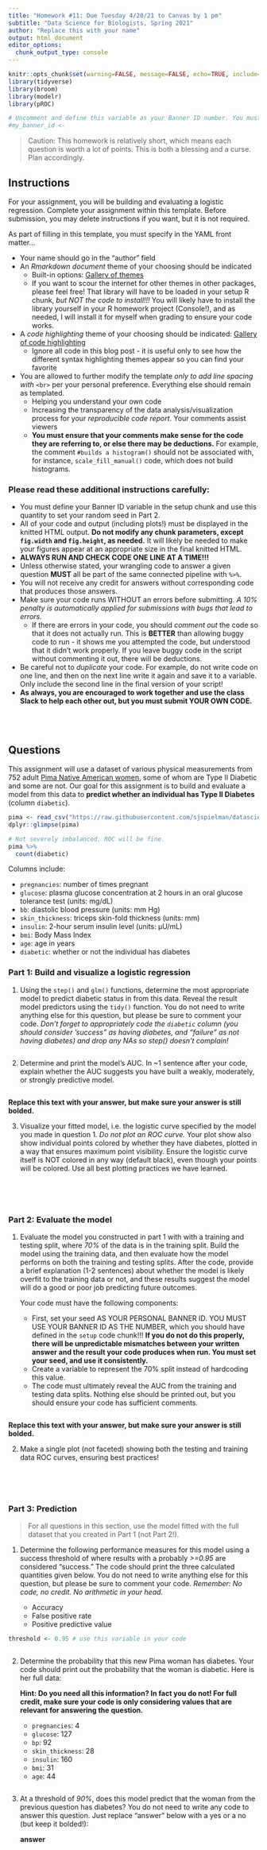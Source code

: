 ```yaml
---
title: "Homework #11: Due Tuesday 4/20/21 to Canvas by 1 pm"
subtitle: "Data Science for Biologists, Spring 2021"
author: "Replace this with your name"
output: html_document
editor_options: 
  chunk_output_type: console
---
```


```r
knitr::opts_chunk$set(warning=FALSE, message=FALSE, echo=TRUE, include=TRUE, eval=TRUE)
library(tidyverse)
library(broom)
library(modelr)
library(pROC)

# Uncomment and define this variable as your Banner ID number. You must use this variable in Part 2 to set your seed.
#my_banner_id <- 
```


> Caution: This homework is relatively short, which means each question is worth a lot of points. This is both a blessing and a curse. Plan accordingly.


## Instructions

For your assignment, you will be building and evaluating a logistic regression. Complete your assignment within this template. Before submission, you may delete instructions if you want, but it is not required. 

As part of filling in this template, you must specify in the YAML front matter...

+ Your name should go in the "author" field
+ An *Rmarkdown document* theme of your choosing should be indicated
  + Built-in options: [Gallery of themes](https://www.datadreaming.org/post/r-markdown-theme-gallery/)
  + If you want to scour the internet for other themes in other packages, please feel free! That library will have to be loaded in your setup R chunk, *but NOT the code to install!!!* You will likely have to install the library yourself in your R homework project (Console!), and as needed, I will install it for myself when grading to ensure your code works.
+ A *code highlighting* theme of your choosing should be indicated: [Gallery of code highlighting](https://www.garrickadenbuie.com/blog/pandoc-syntax-highlighting-examples/)
  + Ignore all code in this blog post - it is useful only to see how the different syntax highlighting themes appear so you can find your favorite
+ You are allowed to further modify the template *only to add line spacing with* `<br>` per your personal preference. Everything else should remain as templated.
  + Helping you understand your own code
  + Increasing the transparency of the data analysis/visualization process for your _reproducible code report_. Your comments assist viewers
  + **You must ensure that your comments make sense for the code they are referring to, or else there may be deductions.** For example, the comment `#builds a histogram()` should not be associated with, for instance, `scale_fill_manual()` code, which does not build histograms.



### Please read these additional instructions carefully:

+ You must define your Banner ID variable in the setup chunk and use this quantity to set your random seed in Part 2.
+ All of your code and output (including plots!) must be displayed in the knitted HTML output. **Do not modify any chunk parameters, except `fig.width` and `fig.height`, as needed.** It will likely be needed to make your figures appear at an appropriate size in the final knitted HTML.
+ **ALWAYS RUN AND CHECK CODE ONE LINE AT A TIME!!!**
+ Unless otherwise stated, your wrangling code to answer a given question **MUST** all be part of the same connected pipeline with `%>%`. 
+ You will not receive any credit for answers without corresponding code that produces those answers.
+ Make sure your code runs WITHOUT an errors before submitting. *A 10% penalty is automatically applied for submissions with bugs that lead to errors.*
  + If there are errors in your code, you should *comment out* the code so that it does not actually run. This is **BETTER** than allowing buggy code to run - it shows me you attempted the code, but understood that it didn't work properly. If you leave buggy code in the script without commenting it out, there will be deductions.
+ Be careful not to *duplicate* your code. For example, do not write code on one line, and then on the next line write it again and save it to a variable. Only include the second line in the final version of your script!
+ **As always, you are encouraged to work together and use the class Slack to help each other out, but you must submit YOUR OWN CODE.** 

<br><br>

<!-- You can delete instructions above if you want, but it won't matter for your grade either way. Just be sure to not delete anything below. -->


## Questions


This assignment will use a dataset of various physical measurements from 752 adult [Pima Native American women](https://en.wikipedia.org/wiki/Pima_people), some of whom are Type II Diabetic and some are not. Our goal for this assignment is to build and evaluate a model from this data to **predict whether an individual has Type II Diabetes** (column `diabetic`).

```r
pima <- read_csv("https://raw.githubusercontent.com/sjspielman/datascience_for_biologists/master/data/pima.csv")
dplyr::glimpse(pima)

# Not severely imbalanced. ROC will be fine.
pima %>% 
  count(diabetic)
```

Columns include:

+ `pregnancies`: number of times pregnant
+ `glucose`: plasma glucose concentration at 2 hours in an oral glucose tolerance test (units: mg/dL)
+ `bb`: diastolic blood pressure (units: mm Hg)
+ `skin_thickness`: triceps skin-fold thickness (units: mm)
+ `insulin`: 2-hour serum insulin level (units: μU/mL)
+ `bmi`: Body Mass Index
+ `age`: age in years
+ `diabetic`: whether or not the individual has diabetes


### Part 1: Build and visualize a logistic regression


1. Using the `step()` and `glm()` functions, determine the most appropriate model to predict diabetic status in from this data. Reveal the result model predictors using the `tidy()` function. You do not need to write anything else for this question, but please be sure to comment your code. _Don't forget to appropriately code the `diabetic` column (you should consider 'success" as having diabetes, and "failure" as not having diabetes) and drop any NAs so step() doesn't complain!_

```r


```

2. Determine and print the model's AUC. In ~1 sentence after your code, explain whether the AUC suggests you have built a weakly, moderately, or strongly predictive model.

```r


```

  **Replace this text with your answer, but make sure your answer is still bolded.**
    
    
3. Visualize your fitted model, i.e. the logistic curve specified by the model you made in question 1. _Do not plot an ROC curve._ Your plot show also show individual points colored by whether they have diabetes, plotted in a way that ensures maximum point visibility. Ensure the logistic curve itself is NOT colored in any way (default black), even though your points will be colored. Use all best plotting practices we have learned.

```r

```


<br><br>


### Part 2: Evaluate the model

1. Evaluate the model you constructed in part 1 with with a training and testing split, where *70%* of the data is in the training split. Build the model using the training data, and then evaluate how the model performs on both the training and testing splits.  After the code, provide a brief explanation (1-2 sentences) about whether the model is likely overfit to the training data or not, and these results suggest the model will do a good or poor job predicting future outcomes.

    Your code must have the following components:

    + First, set your seed AS YOUR PERSONAL BANNER ID. YOU MUST USE YOUR BANNER ID AS THE NUMBER, which you should have defined in the `setup` code chunk!!! **If you do not do this properly, there will be unpredictable mismatches between your written answer and the result your code produces when run. You must set your seed, and use it consistently.**
    + Create a variable to represent the 70% split instead of hardcoding this value.
    + The code must ultimately reveal the AUC from the training and testing data splits. Nothing else should be printed out, but you should ensure your code has sufficient comments.
  

```r



```


  **Replace this text with your answer, but make sure your answer is still bolded.**
    

2. Make a single plot (not faceted) showing both the testing and training data ROC curves, ensuring best practices! 

```r


```


<br><br>

### Part 3: Prediction

> For all questions in this section, use the model fitted with the full dataset that you created in Part 1 (not Part 2!).

1. Determine the following performance measures for this model using a success threshold of where results with a probably *>=0.95* are considered "success." The code should print the three calculated quantities given below. You do not need to write anything else for this question, but please be sure to comment your code. *Remember: No code, no credit. No arithmetic in your head.*

    + Accuracy
    + False positive rate
    + Positive predictive value

```r
threshold <- 0.95 # use this variable in your code



```

2. Determine the probability that this new Pima woman has diabetes. Your code should print out the probability that the woman is diabetic. Here is her full data:

    **Hint: Do you need all this information? In fact you do not! For full credit, make sure your code is only considering values that are relevant for answering the question.**

    + `pregnancies`: 4
    + `glucose`: 127
    + `bp`: 92
    + `skin_thickness`: 28
    + `insulin`: 160
    + `bmi`: 31
    + `age`: 44

```r

```



3. At a threshold of *90%*, does this model predict that the woman from the previous question has diabetes? You do not need to write any code to answer this question. Just replace "answer" below with a yes or a no (but keep it bolded!):

    **answer**